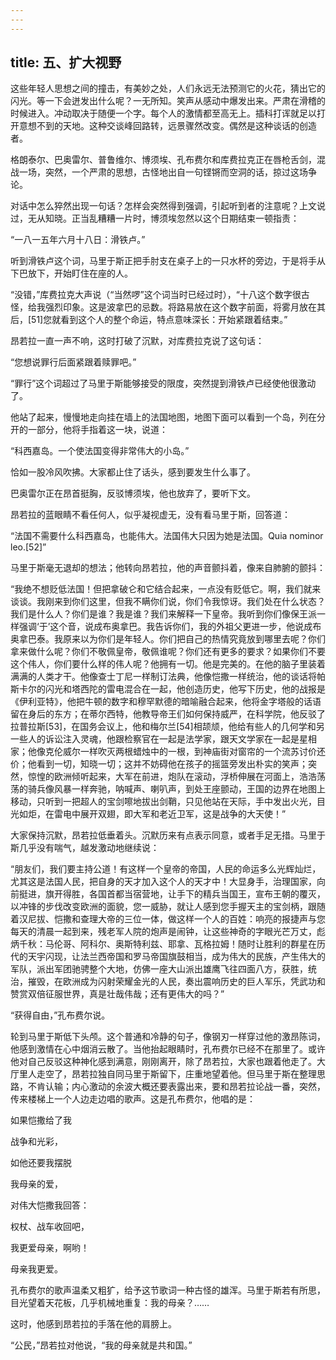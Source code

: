 ```yaml
---
---
---
```

title: 五、扩大视野
---




这些年轻人思想之间的撞击，有美妙之处，人们永远无法预测它的火花，猜出它的闪光。等一下会迸发出什么呢？一无所知。笑声从感动中爆发出来。严肃在滑稽的时候进入。冲动取决于随便一个字。每个人的激情都至高无上。插科打诨就足以打开意想不到的天地。这种交谈峰回路转，远景骤然改变。偶然是这种谈话的创造者。

格朗泰尔、巴奥雷尔、普鲁维尔、博须埃、孔布费尔和库费拉克正在唇枪舌剑，混战一场，突然，一个严肃的思想，古怪地出自一句铿锵而空洞的话，掠过这场争论。

对话中怎么猝然出现一句话？怎样会突然得到强调，引起听到者的注意呢？上文说过，无从知晓。正当乱糟糟一片时，博须埃忽然以这个日期结束一顿指责：

“一八一五年六月十八日：滑铁卢。”

听到滑铁卢这个词，马里于斯正把手肘支在桌子上的一只水杯的旁边，于是将手从下巴放下，开始盯住在座的人。

“没错，”库费拉克大声说（“当然啰”这个词当时已经过时），“十八这个数字很古怪，给我强烈印象。这是波拿巴的忌数。将路易放在这个数字前面，将雾月放在其后，[51]您就看到这个人的整个命运，特点意味深长：开始紧跟着结束。”

昂若拉一直一声不响，这时打破了沉默，对库费拉克说了这句话：

“您想说罪行后面紧跟着赎罪吧。”

“罪行”这个词超过了马里于斯能够接受的限度，突然提到滑铁卢已经使他很激动了。

他站了起来，慢慢地走向挂在墙上的法国地图，地图下面可以看到一个岛，列在分开的一部分，他将手指着这一块，说道：

“科西嘉岛。一个使法国变得非常伟大的小岛。”

恰如一股冷风吹拂。大家都止住了话头，感到要发生什么事了。

巴奥雷尔正在昂首挺胸，反驳博须埃，他也放弃了，要听下文。

昂若拉的蓝眼睛不看任何人，似乎凝视虚无，没有看马里于斯，回答道：

“法国不需要什么科西嘉岛，也能伟大。法国伟大只因为她是法国。Quia nominor leo.[52]”

马里于斯毫无退却的想法；他转向昂若拉，他的声音颤抖着，像来自肺腑的颤抖：

“我绝不想贬低法国！但把拿破仑和它结合起来，一点没有贬低它。啊，我们就来谈谈。我刚来到你们这里，但我不瞒你们说，你们令我惊讶。我们处在什么状态？我们是什么人？你们是谁？我是谁？我们来解释一下皇帝。我听到你们像保王派一样强调‘于’这个音，说成布奥拿巴。我告诉你们，我的外祖父更进一步，他说成布奥拿巴泰。我原来以为你们是年轻人。你们把自己的热情究竟放到哪里去呢？你们拿来做什么呢？你们不敬佩皇帝，敬佩谁呢？你们还有更多的要求？如果你们不要这个伟人，你们要什么样的伟人呢？他拥有一切。他是完美的。在他的脑子里装着满满的人类才干。他像查士丁尼一样制订法典，他像恺撒一样统治，他的谈话将帕斯卡尔的闪光和塔西陀的雷电混合在一起，他创造历史，他写下历史，他的战报是《伊利亚特》，他把牛顿的数字和穆罕默德的暗喻融合起来，他将金字塔般的话语留在身后的东方；在蒂尔西特，他教导帝王们如何保持威严，在科学院，他反驳了拉普拉斯[53]，在国务会议上，他和梅尔兰[54]相颉颃，他给有些人的几何学和另一些人的诉讼注入灵魂，他跟检察官在一起是法学家，跟天文学家在一起是星相家；他像克伦威尔一样吹灭两根蜡烛中的一根，到神庙街对窗帘的一个流苏讨价还价；他看到一切，知晓一切；这并不妨碍他在孩子的摇篮旁发出朴实的笑声；突然，惊惶的欧洲倾听起来，大军在前进，炮队在滚动，浮桥伸展在河面上，浩浩荡荡的骑兵像风暴一样奔驰，呐喊声、喇叭声，到处王座颤动，王国的边界在地图上移动，只听到一把超人的宝剑嚓地拔出剑鞘，只见他站在天际，手中发出火光，目光如炬，在雷电中展开双翅，即大军和老近卫军，这是战争的大天使！”

大家保持沉默，昂若拉低垂着头。沉默历来有点表示同意，或者手足无措。马里于斯几乎没有喘气，越发激动地继续说：

“朋友们，我们要主持公道！有这样一个皇帝的帝国，人民的命运多么光辉灿烂，尤其这是法国人民，把自身的天才加入这个人的天才中！大显身手，治理国家，向前挺进，旗开得胜，各国首都当宿营地，让手下的精兵当国王，宣布王朝的覆灭，以冲锋的步伐改变欧洲的面貌，您一威胁，就让人感到您手握天主的宝剑柄，跟随着汉尼拔、恺撒和查理大帝的三位一体，做这样一个人的百姓：响亮的报捷声与您每天的清晨一起到来，残老军人院的炮声是闹钟，让这些神奇的字眼光芒万丈，彪炳千秋：马伦哥、阿科尔、奥斯特利兹、耶拿、瓦格拉姆！随时让胜利的群星在历代的天宇闪现，让法兰西帝国和罗马帝国旗鼓相当，成为伟大的民族，产生伟大的军队，派出军团驰骋整个大地，仿佛一座大山派出雄鹰飞往四面八方，获胜，统治，摧毁，在欧洲成为闪射荣耀金光的人民，奏出震响历史的巨人军乐，凭武功和赞赏双倍征服世界，真是壮哉伟哉；还有更伟大的吗？”

“获得自由，”孔布费尔说。

轮到马里于斯低下头颅。这个普通和冷静的句子，像钢刃一样穿过他的激昂陈词，他感到激情在心中烟消云散了。当他抬起眼睛时，孔布费尔已经不在那里了。或许他对自己反驳这种神化感到满意，刚刚离开，除了昂若拉，大家也跟着他走了。大厅里人走空了，昂若拉独自同马里于斯留下，庄重地望着他。但马里于斯在整理思路，不肯认输；内心激动的余波大概还要表露出来，要和昂若拉论战一番，突然，传来楼梯上一个人边走边唱的歌声。这是孔布费尔，他唱的是：


如果恺撒给了我

战争和光彩，

如他还要我摆脱

我母亲的爱，

对伟大恺撒我回答：

权杖、战车收回吧，

我更爱母亲，啊哟！

母亲我更爱。


孔布费尔的歌声温柔又粗犷，给予这节歌词一种古怪的雄浑。马里于斯若有所思，目光望着天花板，几乎机械地重复：我的母亲？……

这时，他感到昂若拉的手落在他的肩膀上。

“公民，”昂若拉对他说，“我的母亲就是共和国。”